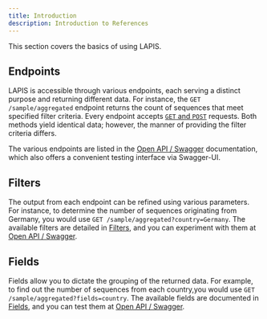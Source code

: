 ```yaml
---
title: Introduction
description: Introduction to References
---
```


This section covers the basics of using LAPIS.

## Endpoints

LAPIS is accessible through various endpoints, each serving a distinct purpose and returning different data.
For instance, the `GET /sample/aggregated` endpoint returns the count of sequences that meet specified filter criteria.
Every endpoint accepts [`GET` and `POST`](../concepts/request-methods) requests.
Both methods yield identical data; however, the manner of providing the filter criteria differs.

The various endpoints are listed in the [Open API / Swagger](../references/open-api-definition/) documentation,
which also offers a convenient testing interface via Swagger-UI.

## Filters

The output from each endpoint can be refined using various parameters.
For instance, to determine the number of sequences originating from Germany,
you would use `GET /sample/aggregated?country=Germany`.
The available filters are detailed in [Filters](../references/filters/),
and you can experiment with them at [Open API / Swagger](../references/open-api-definition/).

## Fields

Fields allow you to dictate the grouping of the returned data.
For example, to find out the number of sequences from each country,you would use `GET /sample/aggregated?fields=country`.
The available fields are documented in [Fields](../references/fields/),
and you can test them at [Open API / Swagger](../references/open-api-definition/).
